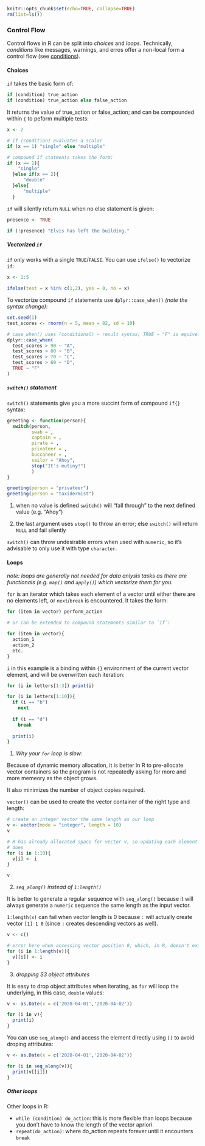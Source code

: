 ```r
knitr::opts_chunk$set(echo=TRUE, collapse=TRUE)
rm(list=ls())
```
### Control Flow{#arconflow}

Control flows in R can be split into *choices* and *loops*. Technically, *conditions* like messages, 
warnings, and erros offer a non-local form a control flow (see [conditions](https://adv-r.hadley.nz/conditions.html)).

#### Choices

`if` takes the basic form of: 

```r
if (condition) true_action
if (condition) true_action else false_action
```
It returns the value of true_action or false_action; and can be compounded within `{` to 
peform multiple tests:

```r
x <- 2

# if (condition) evaluates a scalar
if (x == 1) "single" else "multiple"

# compound if statments takes the form:
if (x == 1){
    "single"
  }else if(x == 2){
      "double"
  }else{
      "multiple"
  }
```

`if` will silently return `NULL` when no else statement is given:

```r
presence <- TRUE

if (!presence) "Elvis has left the building."
```

##### Vectorized `if`

`if` only works with a single `TRUE`/`FALSE`. You can use `ifelse()` to vectorize `if`:

```r
x <- 1:5

ifelse(test = x %in% c(1,2), yes = 0, no = x)
```

To vectorize compound `if` statements use `dplyr::case_when()` *(note the syntax change)*:

```r
set.seed(1)
test_scores <- rnorm(n = 5, mean = 82, sd = 10)

# case_when() uses (conditional) ~ result syntax; TRUE ~ "F" is equivelant to else{}
dplyr::case_when(
  test_scores > 90 ~ "A",
  test_scores > 80 ~ "B",
  test_scores > 70 ~ "C",
  test_scores > 60 ~ "D",
  TRUE ~ "F"
)
```

##### `switch()` statement

`switch()` statements give you a more succint form of compound `if{}`
syntax:

```r
greeting <- function(person){
  switch(person,
         swab = ,
         captain = ,
         pirate = ,
         privateer = ,
         buccaneer = ,
         sailor = "Ahoy",
         stop("It's mutiny!")
         )
}

greeting(person = "privateer")
greeting(person = "taxidermist")

```

1. when no value is defined `switch()` will "fall through" to the next defined 
value (e.g. "Ahoy")

2. the last argument uses `stop()` to throw an error; else `switch()` will return `NULL` and fail silently

`switch()` can throw undesirable errors when used with `numeric`, so it's 
advisable to only use it with type `character`.

#### Loops

*note: loops are generally not needed for data anlysis tasks as there are functionals (e.g. `map()` and `apply()`) which vectorize them for you.*

`for` is an iterator which takes each element of a vector until either there are no
elements left, or `next`/`break` is encountered. It takes the form:

```r
for (item in vector) perform_action

# or can be extended to compound statements similar to `if`:

for (item in vector){
  action_1
  action_2
  etc.
}
```

`i` in this example is a binding within `{}` environment of the current vector element, and will
be overwritten each iteration:

```r
for (i in letters[1:3]) print(i)

for (i in letters[1:10]){
  if (i == "b")
    next
  
  if (i == "d")
    break
  
  print(i)
}

```

1. *Why your `for` loop is slow:*

Because of dynamic memory allocation, it is better in R to pre-allocate vector containers so 
the program is not repeatedly asking for more and more memeory as the object grows.

It also minimizes the number of object copies required.

`vector()` can be used to create the vector container of the right type and length:

```r
# create an integer vector the same length as our loop
v <- vector(mode = "integer", length = 10)
v

# R has already allocated space for vector v, so updating each element with `for`
# does 
for (i in 1:10){
  v[i] <- i
}

v
```

2. *`seq_along()` instead of `1:length()`*

It is better to generate a regular sequence with `seq_along()` because it will always 
generate a `numeric` sequence the same length as the input vector.

`1:length(x)` can fail when vector length is 0 because `:` will actually create vector `[1] 1 0` (since 
`:` creates descending vectors as well).

```r
v <- c()

# error here when accessing vector position 0, which, in R, doesn't exist
for (i in 1:length(v)){
  v[[i]] <- i
}
```

3. *dropping S3 object attributes*

It is easy to drop object attributes when iterating, as `for` will loop the underlying, in this 
case, `double` values:

```r
v <- as.Date(x = c('2020-04-01','2020-04-02'))

for (i in v){
  print(i)
}
```

You can use `seq_along()` and access the element directly using `[[` to avoid droping attributes:

```r
v <- as.Date(x = c('2020-04-01','2020-04-02'))

for (i in seq_along(v)){
  print(v[[i]])
}
```

##### Other loops

Other loops in R:

* `while (condition) do_action`: this is more flexible than loops because you don't have to know the 
length of the vector apriori.
* `repeat(do_action)`: where do_action repeats forever until it encounters `break`